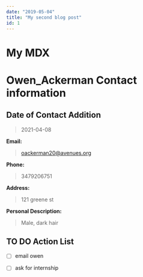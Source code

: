 ```yaml
---
date: "2019-05-04"
title: "My second blog post"
id: 1
---
```



# My MDX

# Owen_Ackerman Contact information

## Date of Contact Addition

> 2021-04-08

**Email:**

> oackerman20@avenues.org

**Phone:**

> 3479206751

**Address:**

> 121 greene st

**Personal Description:**

> Male, dark hair

## TO DO Action List

- [ ] email owen
- [ ] ask for internship

